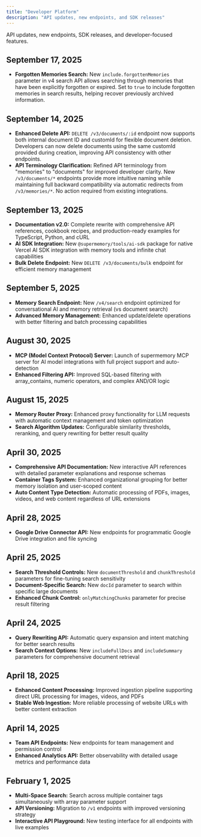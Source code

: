 ```yaml
---
title: "Developer Platform"
description: "API updates, new endpoints, and SDK releases"
---
```



API updates, new endpoints, SDK releases, and developer-focused features.

## September 17, 2025

- **Forgotten Memories Search:** New `include.forgottenMemories` parameter in v4 search API allows searching through memories that have been explicitly forgotten or expired. Set to `true` to include forgotten memories in search results, helping recover previously archived information.

## September 14, 2025

- **Enhanced Delete API:** `DELETE /v3/documents/:id` endpoint now supports both internal document ID and customId for flexible document deletion. Developers can now delete documents using the same customId provided during creation, improving API consistency with other endpoints.
- **API Terminology Clarification:** Refined API terminology from "memories" to "documents" for improved developer clarity. New `/v3/documents/*` endpoints provide more intuitive naming while maintaining full backward compatibility via automatic redirects from `/v3/memories/*`. No action required from existing integrations.

## September 13, 2025

- **Documentation v2.0:** Complete rewrite with comprehensive API references, cookbook recipes, and production-ready examples for TypeScript, Python, and cURL
- **AI SDK Integration:** New `@supermemory/tools/ai-sdk` package for native Vercel AI SDK integration with memory tools and infinite chat capabilities
- **Bulk Delete Endpoint:** New `DELETE /v3/documents/bulk` endpoint for efficient memory management

## September 5, 2025

- **Memory Search Endpoint:** New `/v4/search` endpoint optimized for conversational AI and memory retrieval (vs document search)
- **Advanced Memory Management:** Enhanced update/delete operations with better filtering and batch processing capabilities

## August 30, 2025

- **MCP (Model Context Protocol) Server:** Launch of supermemory MCP server for AI model integrations with full project support and auto-detection
- **Enhanced Filtering API:** Improved SQL-based filtering with array_contains, numeric operators, and complex AND/OR logic

## August 15, 2025

- **Memory Router Proxy:** Enhanced proxy functionality for LLM requests with automatic context management and token optimization
- **Search Algorithm Updates:** Configurable similarity thresholds, reranking, and query rewriting for better result quality

## April 30, 2025

- **Comprehensive API Documentation:** New interactive API references with detailed parameter explanations and response schemas
- **Container Tags System:** Enhanced organizational grouping for better memory isolation and user-scoped content
- **Auto Content Type Detection:** Automatic processing of PDFs, images, videos, and web content regardless of URL extensions

## April 28, 2025

- **Google Drive Connector API:** New endpoints for programmatic Google Drive integration and file syncing

## April 25, 2025

- **Search Threshold Controls:** New `documentThreshold` and `chunkThreshold` parameters for fine-tuning search sensitivity
- **Document-Specific Search:** New `docId` parameter to search within specific large documents
- **Enhanced Chunk Control:** `onlyMatchingChunks` parameter for precise result filtering

## April 24, 2025

- **Query Rewriting API:** Automatic query expansion and intent matching for better search results
- **Search Context Options:** New `includeFullDocs` and `includeSummary` parameters for comprehensive document retrieval

## April 18, 2025

- **Enhanced Content Processing:** Improved ingestion pipeline supporting direct URL processing for images, videos, and PDFs
- **Stable Web Ingestion:** More reliable processing of website URLs with better content extraction

## April 14, 2025

- **Team API Endpoints:** New endpoints for team management and permission control
- **Enhanced Analytics API:** Better observability with detailed usage metrics and performance data

## February 1, 2025

- **Multi-Space Search:** Search across multiple container tags simultaneously with array parameter support
- **API Versioning:** Migration to `/v1` endpoints with improved versioning strategy
- **Interactive API Playground:** New testing interface for all endpoints with live examples
